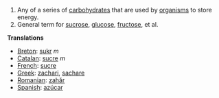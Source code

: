 #Any of a series of [[carbohydrate]]s that are used by [[organism]]s to store energy.
#General term for [[sucrose]], [[glucose]], [[fructose]], et al.

'''Translations'''

*[[Breton]]: [[sukr]] ''m''
*[[Catalan]]: [[sucre]] ''m''
*[[French]]: [[sucre]]
*[[Greek]]: [[zachari]], [[sachare]]
*[[Romanian]]: [[zahăr]]
*[[Spanish]]: [[azúcar]]